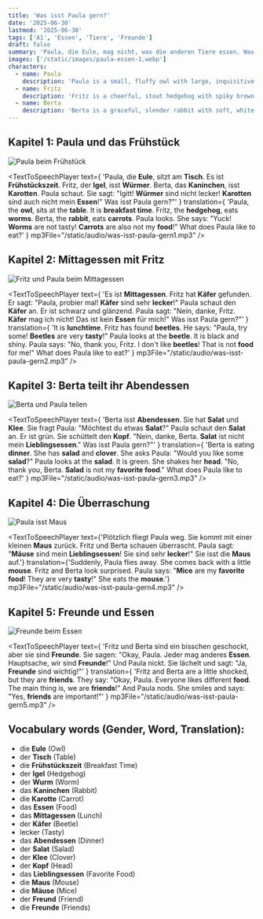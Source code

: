 ```yaml
---
title: 'Was isst Paula gern?'
date: '2025-06-30'
lastmod: '2025-06-30'
tags: ['A1', 'Essen', 'Tiere', 'Freunde']
draft: false
summary: 'Paula, die Eule, mag nicht, was die anderen Tiere essen. Was mag sie denn?'
images: ['/static/images/paula-essen-1.webp']
characters:
  - name: Paula
    description: 'Paula is a small, fluffy owl with large, inquisitive golden eyes. She has soft, brown feathers with lighter patches around her face and chest. Paula wears a tiny pair of spectacles perched on her beak, and she often carries a small, woven basket. She is known for her picky eating habits, her curious nature, and her gentle and observant personality. She is always polite, but she has strong opinions about what she likes.'
  - name: Fritz
    description: 'Fritz is a cheerful, stout hedgehog with spiky brown quills and a round, friendly face. He always wears a bright red scarf tied around his neck, which he often gets dirty from digging in the earth. His eyes are small and beady, and he has a wet, twitching nose. Fritz is optimistic, loves to eat worms, and is always ready to help his friends. He has a loud, hearty laugh and a contagious enthusiasm for life.'
  - name: Berta
    description: 'Berta is a graceful, slender rabbit with soft, white fur and long, floppy ears. She has large, bright blue eyes and a delicate pink nose that twitches constantly. Berta often wears a small blue bow on one of her ears, and she carries a little satchel filled with carrots. She is kind, patient, and enjoys sharing her food with others. Berta is very organized and always keeps her burrow spotless.'
---
```


## Kapitel 1: Paula und das Frühstück


![Paula beim Frühstück](/static/images/paula-essen-1.webp)

<TextToSpeechPlayer
  text={
    'Paula, die **Eule**, sitzt am **Tisch**. Es ist **Frühstückszeit**. Fritz, der **Igel**, isst **Würmer**. Berta, das **Kaninchen**, isst **Karotten**. Paula schaut. Sie sagt: "Igitt! **Würmer** sind nicht lecker! **Karotten** sind auch nicht mein **Essen**!" Was isst Paula gern?"'
  }
  translation={
    'Paula, the **owl**, sits at the **table**. It is **breakfast time**. Fritz, the **hedgehog**, eats **worms**. Berta, the **rabbit**, eats **carrots**. Paula looks. She says: "Yuck! **Worms** are not tasty! **Carrots** are also not my **food**!" What does Paula like to eat?'
  }
  mp3File="/static/audio/was-isst-paula-gern1.mp3"
/>

## Kapitel 2: Mittagessen mit Fritz

![Fritz und Paula beim Mittagessen](/static/images/paula-essen-2.webp)

<TextToSpeechPlayer
  text={
    'Es ist **Mittagessen**. Fritz hat **Käfer** gefunden. Er sagt: "Paula, probier mal! **Käfer** sind sehr **lecker**!" Paula schaut den **Käfer** an. Er ist schwarz und glänzend. Paula sagt: "Nein, danke, Fritz. **Käfer** mag ich nicht! Das ist kein **Essen** für mich!" Was isst Paula gern?"'
  }
  translation={
    'It is **lunchtime**. Fritz has found **beetles**. He says: "Paula, try some! **Beetles** are very **tasty**!" Paula looks at the **beetle**. It is black and shiny. Paula says: "No, thank you, Fritz. I don\'t like **beetles**! That is not **food** for me!" What does Paula like to eat?'
  }
  mp3File="/static/audio/was-isst-paula-gern2.mp3"
/>

## Kapitel 3: Berta teilt ihr Abendessen

![Berta und Paula teilen](/static/images/paula-essen-3.webp)

<TextToSpeechPlayer
  text={
    'Berta isst **Abendessen**. Sie hat **Salat** und **Klee**. Sie fragt Paula: "Möchtest du etwas **Salat**?" Paula schaut den **Salat** an. Er ist grün. Sie schüttelt den **Kopf**. "Nein, danke, Berta. **Salat** ist nicht mein **Lieblingsessen**." Was isst Paula gern?"'
  }
  translation={
    'Berta is eating **dinner**. She has **salad** and **clover**. She asks Paula: "Would you like some **salad**?" Paula looks at the **salad**. It is green. She shakes her **head**. "No, thank you, Berta. **Salad** is not my **favorite food**." What does Paula like to eat?'
  }
  mp3File="/static/audio/was-isst-paula-gern3.mp3"
/>

## Kapitel 4: Die Überraschung

![Paula isst Maus](/static/images/paula-essen-4.webp)

<TextToSpeechPlayer
  text={'Plötzlich fliegt Paula weg. Sie kommt mit einer kleinen **Maus** zurück. Fritz und Berta schauen überrascht. Paula sagt: "**Mäuse** sind mein **Lieblingsessen**! Sie sind sehr **lecker**!" Sie isst die **Maus** auf.'}
  translation={'Suddenly, Paula flies away. She comes back with a little **mouse**. Fritz and Berta look surprised. Paula says: "**Mice** are my **favorite food**! They are very **tasty**!" She eats the **mouse**.'}
  mp3File="/static/audio/was-isst-paula-gern4.mp3"
/>

## Kapitel 5: Freunde und Essen

![Freunde beim Essen](/static/images/paula-essen-5.webp)

<TextToSpeechPlayer
  text={
    'Fritz und Berta sind ein bisschen geschockt, aber sie sind **Freunde**. Sie sagen: "Okay, Paula. Jeder mag anderes **Essen**. Hauptsache, wir sind **Freunde**!" Und Paula nickt. Sie lächelt und sagt: "Ja, **Freunde** sind wichtig!"'
  }
  translation={
    'Fritz and Berta are a little shocked, but they are **friends**. They say: "Okay, Paula. Everyone likes different **food**. The main thing is, we are **friends**!" And Paula nods. She smiles and says: "Yes, **friends** are important!"'
  }
  mp3File="/static/audio/was-isst-paula-gern5.mp3"
/>

## Vocabulary words (Gender, Word, Translation):

- die **Eule** (Owl)
- der **Tisch** (Table)
- die **Frühstückszeit** (Breakfast Time)
- der **Igel** (Hedgehog)
- der **Wurm** (Worm)
- das **Kaninchen** (Rabbit)
- die **Karotte** (Carrot)
- das **Essen** (Food)
- das **Mittagessen** (Lunch)
- der **Käfer** (Beetle)
- lecker (Tasty)
- das **Abendessen** (Dinner)
- der **Salat** (Salad)
- der **Klee** (Clover)
- der **Kopf** (Head)
- das **Lieblingsessen** (Favorite Food)
- die **Maus** (Mouse)
- die **Mäuse** (Mice)
- der **Freund** (Friend)
- die **Freunde** (Friends)
